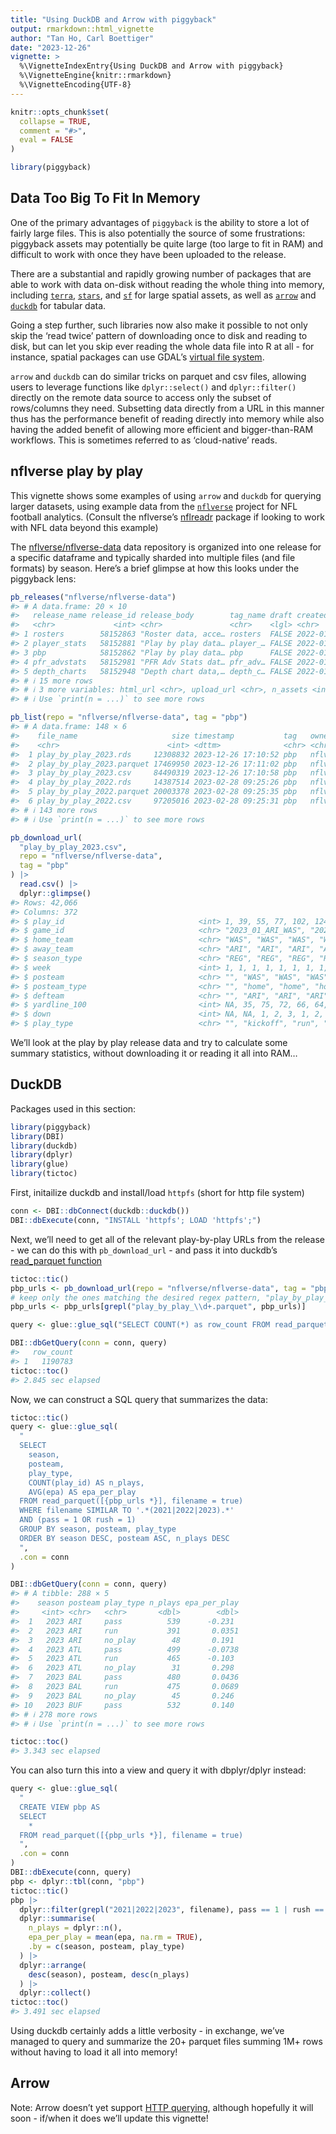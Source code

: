 ```yaml
---
title: "Using DuckDB and Arrow with piggyback"
output: rmarkdown::html_vignette
author: "Tan Ho, Carl Boettiger"
date: "2023-12-26"
vignette: >
  %\VignetteIndexEntry{Using DuckDB and Arrow with piggyback}
  %\VignetteEngine{knitr::rmarkdown}
  %\VignetteEncoding{UTF-8}
---
```


```r
knitr::opts_chunk$set(
  collapse = TRUE,
  comment = "#>",
  eval = FALSE
)
```
```r
library(piggyback)
```
## Data Too Big To Fit In Memory

One of the primary advantages of `piggyback` is the ability to store a lot of 
fairly large files. This is also potentially the source of some frustrations: 
piggyback assets may potentially be quite large (too large to fit in RAM) and
difficult to work with once they have been uploaded to the release.

There are a substantial and rapidly growing number of packages that are able to 
work with data on-disk without reading the whole thing into memory, including
[`terra`](https://rspatial.github.io/terra/), [`stars`](https://r-spatial.github.io/stars/), 
and [`sf`](https://r-spatial.github.io/sf/index.html) for large spatial assets, 
as well as [`arrow`](https://arrow.apache.org/docs/r/) and
[`duckdb`](https://duckdb.org/docs/api/r.html) for tabular data. 

Going a step further, such libraries now also make it possible to not only skip 
the 'read twice' pattern of downloading once to disk and reading to disk, but can 
let you skip ever reading the whole data file into R at all - for instance, spatial 
packages can use GDAL's [virtual file system](https://gdal.org/user/virtual_file_systems.html).

`arrow` and `duckdb` can do similar tricks on parquet and csv files, allowing 
users to leverage functions like `dplyr::select()` and `dplyr::filter()` directly 
on the remote data source to access only the subset of rows/columns they need. 
Subsetting data directly from a URL in this manner thus has the performance benefit 
of reading directly into memory while also having the added benefit of allowing 
more efficient and bigger-than-RAM workflows. This is sometimes referred to as 
'cloud-native' reads.

## nflverse play by play

This vignette shows some examples of using `arrow` and `duckdb` for querying
larger datasets, using example data from the [`nflverse`](https://github.com/nflverse) 
project for NFL football analytics. 
(Consult the nflverse's [nflreadr](https://nflreadr.nflverse.com) package if 
looking to work with NFL data beyond this example)

The [nflverse/nflverse-data](https://github.com/nflverse/nflverse-data/releases)
data repository is organized into one release for a specific dataframe and typically
sharded into multiple files (and file formats) by season. Here's a brief glimpse
at how this looks under the piggyback lens:

```r
pb_releases("nflverse/nflverse-data")
#> # A data.frame: 20 × 10
#>   release_name release_id release_body        tag_name draft created_at published_at
#>   <chr>             <int> <chr>               <chr>    <lgl> <chr>      <chr>       
#> 1 rosters        58152863 "Roster data, acce… rosters  FALSE 2022-01-2… 2022-01-28T…
#> 2 player_stats   58152881 "Play by play data… player_… FALSE 2022-01-2… 2022-01-28T…
#> 3 pbp            58152862 "Play by play data… pbp      FALSE 2022-01-2… 2022-01-28T…
#> 4 pfr_advstats   58152981 "PFR Adv Stats dat… pfr_adv… FALSE 2022-01-2… 2022-01-28T…
#> 5 depth_charts   58152948 "Depth chart data,… depth_c… FALSE 2022-01-2… 2022-01-28T…
#> # ℹ 15 more rows
#> # ℹ 3 more variables: html_url <chr>, upload_url <chr>, n_assets <int>
#> # ℹ Use `print(n = ...)` to see more rows

pb_list(repo = "nflverse/nflverse-data", tag = "pbp")
#> # A data.frame: 148 × 6
#>    file_name                     size timestamp           tag   owner repo 
#>    <chr>                        <int> <dttm>              <chr> <chr> <chr>
#>  1 play_by_play_2023.rds     12308832 2023-12-26 17:10:52 pbp   nflv… nflv…
#>  2 play_by_play_2023.parquet 17469950 2023-12-26 17:11:02 pbp   nflv… nflv…
#>  3 play_by_play_2023.csv     84490319 2023-12-26 17:10:58 pbp   nflv… nflv…
#>  4 play_by_play_2022.rds     14387514 2023-02-28 09:25:26 pbp   nflv… nflv…
#>  5 play_by_play_2022.parquet 20003378 2023-02-28 09:25:35 pbp   nflv… nflv…
#>  6 play_by_play_2022.csv     97205016 2023-02-28 09:25:31 pbp   nflv… nflv…
#> # ℹ 143 more rows
#> # ℹ Use `print(n = ...)` to see more rows

pb_download_url(
  "play_by_play_2023.csv", 
  repo = "nflverse/nflverse-data", 
  tag = "pbp"
) |> 
  read.csv() |> 
  dplyr::glimpse()
#> Rows: 42,066
#> Columns: 372
#> $ play_id                              <int> 1, 39, 55, 77, 102, 124, 147…
#> $ game_id                              <chr> "2023_01_ARI_WAS", "2023_01_…
#> $ home_team                            <chr> "WAS", "WAS", "WAS", "WAS", …
#> $ away_team                            <chr> "ARI", "ARI", "ARI", "ARI", …
#> $ season_type                          <chr> "REG", "REG", "REG", "REG", …
#> $ week                                 <int> 1, 1, 1, 1, 1, 1, 1, 1, 1, 1…
#> $ posteam                              <chr> "", "WAS", "WAS", "WAS", "WA…
#> $ posteam_type                         <chr> "", "home", "home", "home", …
#> $ defteam                              <chr> "", "ARI", "ARI", "ARI", "AR…
#> $ yardline_100                         <int> NA, 35, 75, 72, 66, 64, 64, …
#> $ down                                 <int> NA, NA, 1, 2, 3, 1, 2, 1, 2,…
#> $ play_type                            <chr> "", "kickoff", "run", "pass"…
```
We'll look at the play by play release data and try to calculate some summary 
statistics, without downloading it or reading it all into RAM...

## DuckDB

Packages used in this section:
```r
library(piggyback)
library(DBI)
library(duckdb)
library(dplyr)
library(glue)
library(tictoc)
```
First, initailize duckdb and install/load `httpfs` (short for http file system)
```r
conn <- DBI::dbConnect(duckdb::duckdb())
DBI::dbExecute(conn, "INSTALL 'httpfs'; LOAD 'httpfs';")
```
Next, we'll need to get all of the relevant play-by-play URLs from the release - 
we can do this with `pb_download_url` - and pass it into duckdb's 
[read_parquet function](https://duckdb.org/docs/data/multiple_files/overview)
```r
tictoc::tic()
pbp_urls <- pb_download_url(repo = "nflverse/nflverse-data", tag = "pbp")
# keep only the ones matching the desired regex pattern, "play_by_play_####.parquet"
pbp_urls <- pbp_urls[grepl("play_by_play_\\d+.parquet", pbp_urls)]

query <- glue::glue_sql("SELECT COUNT(*) as row_count FROM read_parquet([{pbp_urls *}])", .con = conn)

DBI::dbGetQuery(conn = conn, query)
#>   row_count
#> 1   1190783
tictoc::toc()
#> 2.845 sec elapsed
```
Now, we can construct a SQL query that summarizes the data:
```r
tictoc::tic()
query <- glue::glue_sql(
  "
  SELECT
    season,
    posteam,
    play_type,
    COUNT(play_id) AS n_plays,
    AVG(epa) AS epa_per_play
  FROM read_parquet([{pbp_urls *}], filename = true)
  WHERE filename SIMILAR TO '.*(2021|2022|2023).*'
  AND (pass = 1 OR rush = 1)
  GROUP BY season, posteam, play_type
  ORDER BY season DESC, posteam ASC, n_plays DESC
  ",
  .con = conn
)

DBI::dbGetQuery(conn = conn, query)
#> # A tibble: 288 × 5
#>    season posteam play_type n_plays epa_per_play
#>     <int> <chr>   <chr>       <dbl>        <dbl>
#>  1   2023 ARI     pass          539      -0.231 
#>  2   2023 ARI     run           391       0.0351
#>  3   2023 ARI     no_play        48       0.191 
#>  4   2023 ATL     pass          499      -0.0738
#>  5   2023 ATL     run           465      -0.103 
#>  6   2023 ATL     no_play        31       0.298 
#>  7   2023 BAL     pass          480       0.0436
#>  8   2023 BAL     run           475       0.0689
#>  9   2023 BAL     no_play        45       0.246 
#> 10   2023 BUF     pass          532       0.140 
#> # ℹ 278 more rows
#> # ℹ Use `print(n = ...)` to see more rows

tictoc::toc()
#> 3.343 sec elapsed
```
You can also turn this into a view and query it with dbplyr/dplyr instead:
```r
query <- glue::glue_sql(
  "
  CREATE VIEW pbp AS
  SELECT
    *
  FROM read_parquet([{pbp_urls *}], filename = true)
  ",
  .con = conn
)
DBI::dbExecute(conn, query)
pbp <- dplyr::tbl(conn, "pbp")
tictoc::tic()
pbp |> 
  dplyr::filter(grepl("2021|2022|2023", filename), pass == 1 | rush == 1) |> 
  dplyr::summarise(
    n_plays = dplyr::n(),
    epa_per_play = mean(epa, na.rm = TRUE),
    .by = c(season, posteam, play_type)
  ) |> 
  dplyr::arrange(
    desc(season), posteam, desc(n_plays)
  ) |> 
  dplyr::collect()
tictoc::toc()
#> 3.491 sec elapsed
```

Using duckdb certainly adds a little verbosity - in exchange, we've managed to
query and summarize the 20+ parquet files summing 1M+ rows without having 
to load it all into memory!

## Arrow

Note: Arrow doesn't yet support [HTTP querying](https://github.com/apache/arrow/issues/18980),
although hopefully it will soon - if/when it does we'll update this vignette!

<!--
```r
library(piggyback)
library(arrow)
library(dplyr)
library(nflreadr)
```

Arrow is very efficient at running on-disk (i.e. outside of memory) queries. 
To work with it, we will need to download the relevant files first, and then 
query it.

```
# get all the URLs in this release
pbp_urls <- pb_download_url(repo = "nflverse/nflverse-data", tag = "player_stats")
# keep only the ones matching the desired regex pattern, "player_stats_####.parquet"
pbp_urls <- pbp_urls[grepl("player_stats_\\d+.csv", pbp_urls)]
arrow::open_dataset(pbp_urls, partitioning = NULL)
```
-->


